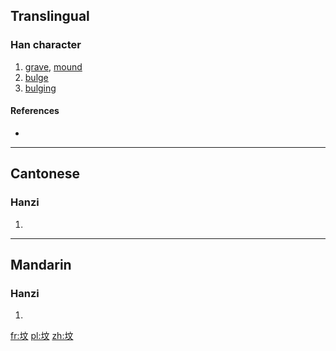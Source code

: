 {{also|墳}}
==Translingual==

===Han character===
{{Han char|rn=32|rad=土|as=04|sn=7|four=|canj=土卜大 (GYK)}}

# [[grave]], [[mound]]
# [[bulge]]
# [[bulging]]

====References====
* {{Han ref|kx=0226.101|hdz=10426.080|uh=575F|ud=22367}}

----

==Cantonese==

===Hanzi===
{{yue-hanzi|jyut=|y=fan4|tra=墳}}

# {{defn|lang=yue|sort=土04}}

----

==Mandarin==

===Hanzi===
{{cmn-hanzi|tra=墳|pin=[[fén]] ([[fen2]]), [[pàn]] ([[pan4]])|wg=fen<sup>2</sup>, p'an<sup>4</sup>}}

# {{defn|lang=cmn|sort=土04}}

[[fr:坟]]
[[pl:坟]]
[[zh:坟]]
